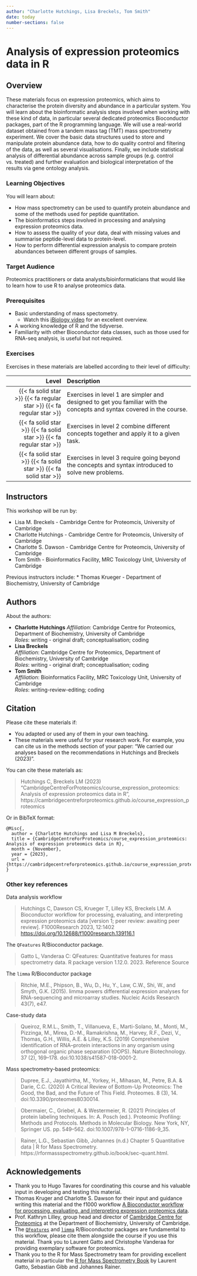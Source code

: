 ```yaml
---
author: "Charlotte Hutchings, Lisa Breckels, Tom Smith"
date: today
number-sections: false
---
```


# Analysis of expression proteomics data in R {.unnumbered}

## Overview 

These materials focus on expression proteomics, which aims to characterise the protein diversity and abundance in a particular system. 
You will learn about the bioinformatic analysis steps involved when working with these kind of data, in particular several dedicated proteomics Bioconductor packages, part of the R programming language.
We will use a real-world dataset obtained from a tandem mass tag (TMT) mass spectrometry experiment. 
We cover the basic data structures used to store and manipulate protein abundance data, how to do quality control and filtering of the data, as well as several visualisations. 
Finally, we include statistical analysis of differential abundance across sample groups (e.g. control vs. treated) and further evaluation and biological interpretation of the results via gene ontology analysis. 

::: {.callout-tip}
### Learning Objectives

You will learn about:

- How mass spectrometry can be used to quantify protein abundance and some of the methods used for peptide quantitation.
- The bioinformatics steps involved in processing and analysing expression proteomics data.
- How to assess the quality of your data, deal with missing values and summarise peptide-level data to protein-level.
- How to perform differential expression analysis to compare protein abundances between different groups of samples.
:::


### Target Audience

Proteomics practitioners or data analysts/bioinformaticians that would like to learn how to use R to analyse proteomics data.


### Prerequisites

* Basic understanding of mass spectometry.
  * Watch this [iBiology video](https://youtu.be/eNKMdVMglvI) for an excellent overview. 
* A working knowledge of R and the tidyverse.
* Familiarity with other Bioconductor data classes, such as those used for RNA-seq analysis, is useful but not required. 

<!-- Training Developer note: comment the following section out if you did not assign levels to your exercises -->
### Exercises

Exercises in these materials are labelled according to their level of difficulty:

| Level | Description |
| ----: | :---------- |
| {{< fa solid star >}} {{< fa regular star >}} {{< fa regular star >}} | Exercises in level 1 are simpler and designed to get you familiar with the concepts and syntax covered in the course. |
| {{< fa solid star >}} {{< fa solid star >}} {{< fa regular star >}} | Exercises in level 2 combine different concepts together and apply it to a given task. |
| {{< fa solid star >}} {{< fa solid star >}} {{< fa solid star >}} | Exercises in level 3 require going beyond the concepts and syntax introduced to solve new problems. |

## Instructors

This workshop will be run by: 

* Lisa M. Breckels - Cambridge Centre for Proteomcis, University of Cambridge
* Charlotte Hutchings - Cambridge Centre for Proteomcis, University of Cambridge
* Charlotte S. Dawson - Cambridge Centre for Proteomcis, University of Cambridge
* Tom Smith - Bioinformatics Facility, MRC Toxicology Unit, University of Cambridge

Previous instructors include:
* Thomas Krueger - Department of Biochemistry, University of Cambridge

## Authors
<!-- 
The listing below shows an example of how you can give more details about yourself.
These examples include icons with links to GitHub and Orcid. 
-->

About the authors:

- **Charlotte Hutchings**
  <a href="https://orcid.org/0000-0002-2727-7806" target="_blank"><i class="fa-brands fa-orcid" style="color:#a6ce39"></i></a>
  <a href="https://github.com/Charl-Hutchings" target="_blank"><i class="fa-brands fa-github" style="color:#4078c0"></i></a>
  _Affiliation_: Cambridge Centre for Proteomics, Department of Biochemistry, University of Cambridge  
  _Roles_: writing - original draft; conceptualisation; coding
- **Lisa Breckels**
  <a href="https://orcid.org/0000-0001-8918-7171" target="_blank"><i class="fa-brands fa-orcid" style="color:#a6ce39"></i></a>
  <a href="https://github.com/lmsimp" target="_blank"><i class="fa-brands fa-github" style="color:#4078c0"></i></a>  
  _Affiliation_: Cambridge Centre for Proteomics, Department of Biochemistry, University of Cambridge  
  _Roles_: writing - original draft; conceptualisation; coding
- **Tom Smith**
  <a href="https://orcid.org/0000-0002-0697-8777" target="_blank"><i class="fa-brands fa-orcid" style="color:#a6ce39"></i></a>
  <a href="https://github.com/TomSmithCGAT" target="_blank"><i class="fa-brands fa-github" style="color:#4078c0"></i></a>  
  _Affiliation_: Bioinformatics Facility, MRC Toxicology Unit, University of Cambridge  
  _Roles_: writing-review-editing; coding

## Citation

<!-- We can do this at the end -->

Please cite these materials if:

- You adapted or used any of them in your own teaching.
- These materials were useful for your research work. For example, you can cite us in the methods section of your paper: "We carried our analyses based on the recommendations in Hutchings and Breckels (2023)".

You can cite these materials as:

> Hutchings C, Breckels LM (2023) "CambridgeCentreForProteomics/course_expression_proteomics: Analysis of expression proteomics data in R", https://cambridgecentreforproteomics.github.io/course_expression_proteomics

Or in BibTeX format:

```
@Misc{,
  author = {Charlotte Hutchings and Lisa M Breckels},
  title = {CambridgeCentreForProteomics/course_expression_proteomics: Analysis of expression proteomics data in R},
  month = {November},
  year = {2023},
  url = {https://cambridgecentreforproteomics.github.io/course_expression_proteomics}
}
```

### Other key references

Data analysis workflow

> Hutchings C, Dawson CS, Krueger T, Lilley KS, Breckels LM. A Bioconductor workflow for processing, evaluating, and interpreting expression proteomics data [version 1; peer review: awaiting peer review]. F1000Research 2023, 12:1402 [https://doi.org/10.12688/f1000research.139116.1](https://doi.org/10.12688/f1000research.139116.1)


The `QFeatures` R/Bioconductor package.

> Gatto L, Vanderaa C: QFeatures: Quantitative features for mass spectrometry data. R package version 1.12.0. 2023. Reference Source


The `limma` R/Bioconductor package

> Ritchie, M.E., Phipson, B., Wu, D., Hu, Y., Law, C.W., Shi, W., and Smyth, G.K. (2015). limma powers
  differential expression analyses for RNA-sequencing and microarray studies. Nucleic Acids Research 43(7), e47.

Case-study data

> Queiroz, R.M.L., Smith, T., Villanueva, E., Marti-Solano, M., Monti, M., Pizzinga, M., Mirea, D.-M., Ramakrishna, M., Harvey, R.F., Dezi, V., Thomas, G.H., Willis, A.E. & Lilley, K.S. (2019) Comprehensive identification of RNA–protein interactions in any organism using orthogonal organic phase separation (OOPS). Nature Biotechnology. 37 (2), 169–178. doi:10.1038/s41587-018-0001-2.

Mass spectrometry-based proteomics: 

> Dupree, E.J., Jayathirtha, M., Yorkey, H., Mihasan, M., Petre, B.A. & Darie, C.C. (2020) A Critical Review of Bottom-Up Proteomics: The Good, the Bad, and the Future of This Field. Proteomes. 8 (3), 14. doi:10.3390/proteomes8030014.

> Obermaier, C., Griebel, A. & Westermeier, R. (2021) Principles of protein labeling techniques. In: A. Posch (ed.). Proteomic Profiling: Methods and Protocols. Methods in Molecular Biology. New York, NY, Springer US. pp. 549–562. doi:10.1007/978-1-0716-1186-9_35.

> Rainer, L.G., Sebastian Gibb, Johannes (n.d.) Chapter 5 Quantitative data | R for Mass Spectrometry. https://rformassspectrometry.github.io/book/sec-quant.html.


## Acknowledgements

<!-- if there are no acknowledgements we can delete this section -->
- Thank you to Hugo Tavares for coordinating this course and his valuable input in developing and testing this material.
- Thomas Kruger and Charlotte S. Dawson for their input and guidance writing this material and the f1000 workflow [A Bioconductor workflow for processing,  evaluating,  and interpreting expression proteomics data](https://doi.org/10.12688/f1000research.139116.1).
- Prof. Kathryn Lilley, group head and director of [Cambridge Centre for Proteomics](https://proteomics.bio.cam.ac.uk) at the Department of Biochemistry, University of Cambridge.
- The [`QFeatures`](https://bioconductor.org/packages/release/bioc/html/QFeatures.html) and [`limma`](https://bioconductor.org/packages/release/bioc/html/limma.html) R/Bioconductor packages are fundamental to this workflow, please cite them alongside the course if you use this material. Thank you to Laurent Gatto and Christophe Vanderaa for providing exemplary software for proteomics.
- Thank you to the R for Mass Spectrometry team for providing excellent material in particular the [R for Mass Spectrometry Book](https://rformassspectrometry.github.io/book/) by Laurent Gatto, Sebastian Gibb and Johannes Rainer.

